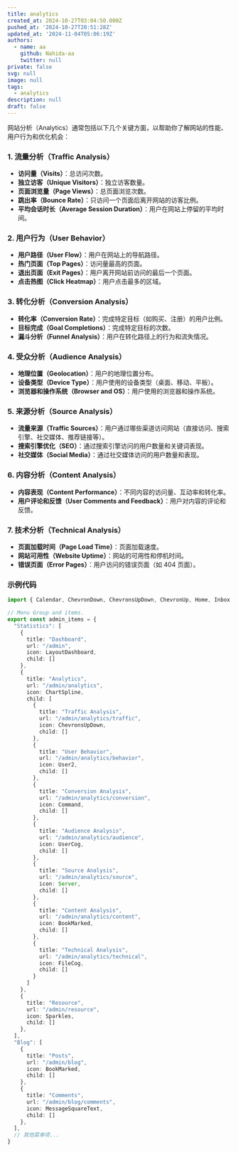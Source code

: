 ```yaml
---
title: analytics
created_at: 2024-10-27T03:04:50.000Z
pushed_at: '2024-10-27T20:51:28Z'
updated_at: '2024-11-04T05:06:19Z'
authors:
  - name: aa
    github: Nahida-aa
    twitter: null
private: false
svg: null
image: null
tags:
  - analytics
description: null
draft: false
---
```

网站分析（Analytics）通常包括以下几个关键方面，以帮助你了解网站的性能、用户行为和优化机会：

### 1. 流量分析（Traffic Analysis）
- **访问量（Visits）**：总访问次数。
- **独立访客（Unique Visitors）**：独立访客数量。
- **页面浏览量（Page Views）**：总页面浏览次数。
- **跳出率（Bounce Rate）**：只访问一个页面后离开网站的访客比例。
- **平均会话时长（Average Session Duration）**：用户在网站上停留的平均时间。

### 2. 用户行为（User Behavior）
- **用户路径（User Flow）**：用户在网站上的导航路径。
- **热门页面（Top Pages）**：访问量最高的页面。
- **退出页面（Exit Pages）**：用户离开网站前访问的最后一个页面。
- **点击热图（Click Heatmap）**：用户点击最多的区域。

### 3. 转化分析（Conversion Analysis）
- **转化率（Conversion Rate）**：完成特定目标（如购买、注册）的用户比例。
- **目标完成（Goal Completions）**：完成特定目标的次数。
- **漏斗分析（Funnel Analysis）**：用户在转化路径上的行为和流失情况。

### 4. 受众分析（Audience Analysis）
- **地理位置（Geolocation）**：用户的地理位置分布。
- **设备类型（Device Type）**：用户使用的设备类型（桌面、移动、平板）。
- **浏览器和操作系统（Browser and OS）**：用户使用的浏览器和操作系统。

### 5. 来源分析（Source Analysis）
- **流量来源（Traffic Sources）**：用户通过哪些渠道访问网站（直接访问、搜索引擎、社交媒体、推荐链接等）。
- **搜索引擎优化（SEO）**：通过搜索引擎访问的用户数量和关键词表现。
- **社交媒体（Social Media）**：通过社交媒体访问的用户数量和表现。

### 6. 内容分析（Content Analysis）
- **内容表现（Content Performance）**：不同内容的访问量、互动率和转化率。
- **用户评论和反馈（User Comments and Feedback）**：用户对内容的评论和反馈。

### 7. 技术分析（Technical Analysis）
- **页面加载时间（Page Load Time）**：页面加载速度。
- **网站可用性（Website Uptime）**：网站的可用性和停机时间。
- **错误页面（Error Pages）**：用户访问的错误页面（如 404 页面）。

### 示例代码

```typescript
import { Calendar, ChevronDown, ChevronsUpDown, ChevronUp, Home, Inbox, Search, Settings, User2, Link as FriendLink, MessageSquareText, BookMarked, Tags, ChartSpline, UserCog, WandSparkles, PanelsTopLeft, FileCog, Palette, Command, Server, Sparkles, Telescope, LayoutDashboard } from "lucide-react"

// Menu Group and items.
export const admin_items = {
  "Statistics": [
    {
      title: "Dashboard",
      url: "/admin",
      icon: LayoutDashboard,
      child: []
    },
    {
      title: "Analytics",
      url: "/admin/analytics",
      icon: ChartSpline,
      child: [
        {
          title: "Traffic Analysis",
          url: "/admin/analytics/traffic",
          icon: ChevronsUpDown,
          child: []
        },
        {
          title: "User Behavior",
          url: "/admin/analytics/behavior",
          icon: User2,
          child: []
        },
        {
          title: "Conversion Analysis",
          url: "/admin/analytics/conversion",
          icon: Command,
          child: []
        },
        {
          title: "Audience Analysis",
          url: "/admin/analytics/audience",
          icon: UserCog,
          child: []
        },
        {
          title: "Source Analysis",
          url: "/admin/analytics/source",
          icon: Server,
          child: []
        },
        {
          title: "Content Analysis",
          url: "/admin/analytics/content",
          icon: BookMarked,
          child: []
        },
        {
          title: "Technical Analysis",
          url: "/admin/analytics/technical",
          icon: FileCog,
          child: []
        }
      ]
    },
    {
      title: "Resource",
      url: "/admin/resource",
      icon: Sparkles,
      child: []
    },
  ],
  "Blog": [
    {
      title: "Posts",
      url: "/admin/blog",
      icon: BookMarked,
      child: []
    },
    {
      title: "Comments",
      url: "/admin/blog/comments",
      icon: MessageSquareText,
      child: []
    },
  ],
  // 其他菜单项...
}
```

